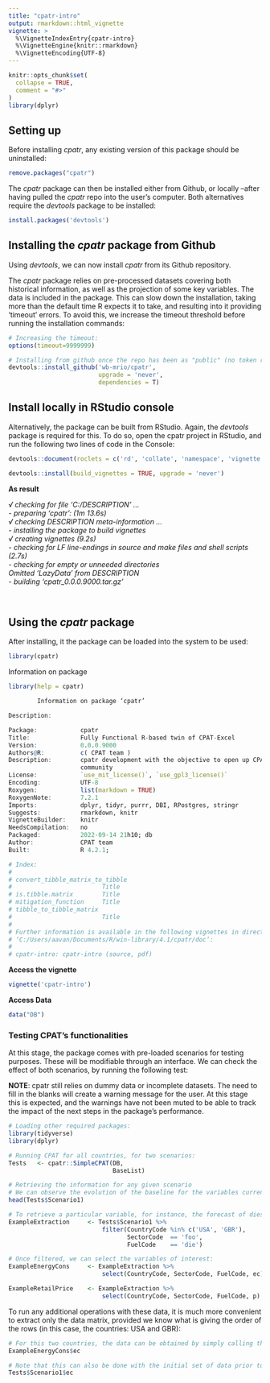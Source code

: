 ```yaml
---
title: "cpatr-intro"
output: rmarkdown::html_vignette
vignette: >
  %\VignetteIndexEntry{cpatr-intro}
  %\VignetteEngine{knitr::rmarkdown}
  %\VignetteEncoding{UTF-8}
---
```


```r
knitr::opts_chunk$set(
  collapse = TRUE,
  comment = "#>"
)
library(dplyr)
```

## Setting up

Before installing *cpatr*, any existing version of this package should be uninstalled:

```r
remove.packages("cpatr")
```

The *cpatr* package can then be installed either from Github, or locally --after having pulled the *cpatr* repo into the user's computer. Both alternatives require the *devtools* package to be installed:

```r
install.packages('devtools')
```


## Installing the *cpatr* package from Github

Using *devtools*, we can now install *cpatr* from its Github repository.

The *cpatr* package relies on pre-processed datasets covering both historical information, as well as the projection of some key variables. The data is included in the package. This can slow down the installation, taking more than the default time R expects it to take, and resulting into it providing 'timeout' errors. To avoid this, we increase the timeout threshold before running the installation commands:


```r
# Increasing the timeout:
options(timeout=9999999)

# Installing from github once the repo has been as "public" (no token required here)
devtools::install_github('wb-mrio/cpatr',
                         upgrade = 'never',
                         dependencies = T)
```


## Install locally in **RStudio console** 


Alternatively, the package can be built from RStudio. Again, the *devtools* package is required for this. To do so, open the cpatr project in RStudio, and run the following two lines of code in the Console:  

```r
devtools::document(roclets = c('rd', 'collate', 'namespace', 'vignette'))

devtools::install(build_vignettes = TRUE, upgrade = 'never')
```

**As result**  

  *√  checking for file 'C:\Projects\CPAT\cpatr/DESCRIPTION' ...   
  -  preparing 'cpatr': (1m 13.6s)  
  √  checking DESCRIPTION meta-information ...  
  -  installing the package to build vignettes  
  √  creating vignettes (9.2s)  
  -  checking for LF line-endings in source and make files and shell scripts (2.7s)  
  -  checking for empty or unneeded directories  
     Omitted 'LazyData' from DESCRIPTION  
  -  building 'cpatr_0.0.0.9000.tar.gz'  *

  &nbsp;
    

## Using the *cpatr* package

After installing, it the package can be loaded into the system to be used:

```r
library(cpatr)
```

Information on package

```r
library(help = cpatr)
```

```r

		Information on package ‘cpatr’

Description:

Package:            cpatr
Title:              Fully Functional R-based twin of CPAT-Excel
Version:            0.0.0.9000
Authors@R:          c( CPAT team )
Description:        cpatr development with the objective to open up CPAT to the general academic and policy design
                    community
License:            `use_mit_license()`, `use_gpl3_license()`
Encoding:           UTF-8
Roxygen:            list(markdown = TRUE)
RoxygenNote:        7.2.1
Imports:            dplyr, tidyr, purrr, DBI, RPostgres, stringr
Suggests:           rmarkdown, knitr
VignetteBuilder:    knitr
NeedsCompilation:   no
Packaged:           2022-09-14 21h10; db
Author:             CPAT team 
Built:              R 4.2.1; 

# Index:
# 
# convert_tibble_matrix_to_tibble
#                         Title
# is.tibble.matrix        Title
# mitigation_function     Title
# tibble_to_tibble_matrix
#                         Title
# 
# Further information is available in the following vignettes in directory
# ‘C:/Users/aavan/Documents/R/win-library/4.1/cpatr/doc’:
# 
# cpatr-intro: cpatr-intro (source, pdf)
```


**Access the vignette**

```r
vignette('cpatr-intro')
```


**Access Data**

```r
data("DB")
```


### Testing CPAT's functionalities

At this stage, the package comes with pre-loaded scenarios for testing purposes. These will be modifiable through an interface. We can check the effect of both scenarios, by running the following test:

**NOTE**: cpatr still relies on dummy data or incomplete datasets. The need to fill in the blanks will create a warning message for the user. At this stage this is expected, and the warnings have not been muted to be able to track the impact of the next steps in the package's performance.

```r

# Loading other required packages:
library(tidyverse)
library(dplyr)

# Running CPAT for all countries, for two scenarios:
Tests   <- cpatr::SimpleCPAT(DB,
                             BaseList)

# Retrieving the information for any given scenario
# We can observe the evolution of the baseline for the variables currently considered in cpatr, by selecting this scenario from the object created above:
head(Tests$Scenario1)

# To retrieve a particular variable, for instance, the forecast of diesel consumed by the food industry in the US and UK, or its retail price, we can first filter the data as follows. Note that this uses the pipe operator '%>%' from the dplyr and tidyverse packages.
ExampleExtraction     <- Tests$Scenario1 %>%
                          filter(CountryCode %in% c('USA', 'GBR'),
                                 SectorCode  == 'foo',
                                 FuelCode    == 'die')

# Once filtered, we can select the variables of interest:
ExampleEnergyCons     <- ExampleExtraction %>%
                          select(CountryCode, SectorCode, FuelCode, ec)

ExampleRetailPrice    <- ExampleExtraction %>%
                          select(CountryCode, SectorCode, FuelCode, p)

```

To run any additional operations with these data, it is much more convenient to extract only the data matrix, provided we know what is giving the order of the rows (in this case, the countries: USA and GBR):

```r
# For this two countries, the data can be obtained by simply calling the variable as a column. In this case, the column will be on itself a matrix, where the rows will represent the selected countries, sectors and fuels, and the columns the years.
ExampleEnergyCons$ec

# Note that this can also be done with the initial set of data prior to the filtering (the rows will be the same as those in Tests$Scenario1)
Tests$Scenario1$ec

```

